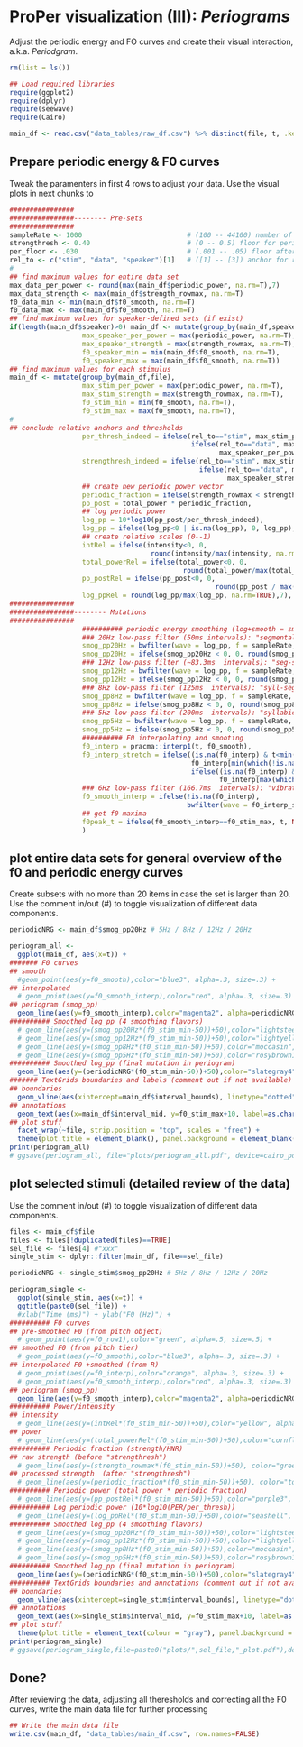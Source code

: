 # ProPer visualization (III): *Periograms*

Adjust the periodic energy and FO curves and create their visual interaction, a.k.a. *Periodgram*.

```r
rm(list = ls())

## Load required libraries 
require(ggplot2)
require(dplyr)
require(seewave)
require(Cairo)
```

```r
main_df <- read.csv("data_tables/raw_df.csv") %>% distinct(file, t, .keep_all = TRUE)
```

## Prepare periodic energy & F0 curves

Tweak the paramenters in first 4 rows to adjust your data. Use the visual plots in next chunks to 

```r
################
################-------- Pre-sets
################
sampleRate <- 1000                          # (100 -- 44100) number of data points per second
strengthresh <- 0.40                        # (0 -- 0.5) floor for periodic fraction (percentage from 1.00 = 100%)
per_floor <- .030                           # (.001 -- .05) floor after log-transform (percentage from 1.00 = 100%)
rel_to <- c("stim", "data", "speaker")[1]   # ([1] -- [3]) anchor for relative measurements (relative to each stimulus, the entire data set, or to pre-defined speaker sets)
#
## find maximum values for entire data set
max_data_per_power <- round(max(main_df$periodic_power, na.rm=T),7)
max_data_strength <- max(main_df$strength_rowmax, na.rm=T)
f0_data_min <- min(main_df$f0_smooth, na.rm=T)
f0_data_max <- max(main_df$f0_smooth, na.rm=T)
## find maximum values for speaker-defined sets (if exist)
if(length(main_df$speaker)>0) main_df <- mutate(group_by(main_df,speaker),
                  max_speaker_per_power = max(periodic_power, na.rm=T),
                  max_speaker_strength = max(strength_rowmax, na.rm=T),
                  f0_speaker_min = min(main_df$f0_smooth, na.rm=T),
                  f0_speaker_max = max(main_df$f0_smooth, na.rm=T))
## find maximum values for each stimulus 
main_df <- mutate(group_by(main_df,file),
                  max_stim_per_power = max(periodic_power, na.rm=T),
                  max_stim_strength = max(strength_rowmax, na.rm=T),
                  f0_stim_min = min(f0_smooth, na.rm=T),
                  f0_stim_max = max(f0_smooth, na.rm=T),
#
## conclude relative anchors and thresholds
                  per_thresh_indeed = ifelse(rel_to=="stim", max_stim_per_power * per_floor, 
                                             ifelse(rel_to=="data", max_data_per_power * per_floor, 
                                                    max_speaker_per_power * per_floor)),
                  strengthresh_indeed = ifelse(rel_to=="stim", max_stim_strength * strengthresh, 
                                               ifelse(rel_to=="data", max_data_strength * strengthresh, 
                                                      max_speaker_strength * strengthresh)),
                  ## create new periodic power vector
                  periodic_fraction = ifelse(strength_rowmax < strengthresh_indeed, 0, strength_rowmax),
                  pp_post = total_power * periodic_fraction,
                  ## log periodic power
                  log_pp = 10*log10(pp_post/per_thresh_indeed),
                  log_pp = ifelse(log_pp<0 | is.na(log_pp), 0, log_pp),
                  ## create relative scales (0--1) 
                  intRel = ifelse(intensity<0, 0, 
                                   round(intensity/max(intensity, na.rm=TRUE),7)), 
                  total_powerRel = ifelse(total_power<0, 0, 
                                           round(total_power/max(total_power, na.rm=TRUE),7)), 
                  pp_postRel = ifelse(pp_post<0, 0, 
                                                   round(pp_post / max(pp_post, na.rm=TRUE), 7)),
                  log_ppRel = round(log_pp/max(log_pp, na.rm=TRUE),7),
################
################-------- Mutations
################
                  ########## periodic energy smoothing (log+smooth = smog)
                  ### 20Hz low-pass filter (50ms intervals): "segmental smooth"
                  smog_pp20Hz = bwfilter(wave = log_pp, f = sampleRate, to = 20, n = 2),
                  smog_pp20Hz = ifelse(smog_pp20Hz < 0, 0, round(smog_pp20Hz / max(smog_pp20Hz,na.rm=T), 7)),
                  ### 12Hz low-pass filter (~83.3ms  intervals): "seg-syll smooth"
                  smog_pp12Hz = bwfilter(wave = log_pp, f = sampleRate, to = 12, n = 1),
                  smog_pp12Hz = ifelse(smog_pp12Hz < 0, 0, round(smog_pp12Hz / max(smog_pp12Hz, na.rm=T), 7)),
                  ### 8Hz low-pass filter (125ms  intervals): "syll-seg smooth"
                  smog_pp8Hz = bwfilter(wave = log_pp, f = sampleRate, to = 8, n = 1),
                  smog_pp8Hz = ifelse(smog_pp8Hz < 0, 0, round(smog_pp8Hz / max(smog_pp8Hz, na.rm=T), 7)),
                  ### 5Hz low-pass filter (200ms  intervals): "syllabic smooth"
                  smog_pp5Hz = bwfilter(wave = log_pp, f = sampleRate, to = 5, n = 1),
                  smog_pp5Hz = ifelse(smog_pp5Hz < 0, 0, round(smog_pp5Hz / max(smog_pp5Hz, na.rm=T), 7)),
                  ########## F0 interpolating and smooting
                  f0_interp = pracma::interp1(t, f0_smooth),
                  f0_interp_stretch = ifelse((is.na(f0_interp) & t<min(which(!is.na(f0_interp)))), 
                                             f0_interp[min(which(!is.na(f0_interp)))], 
                                             ifelse((is.na(f0_interp) & t>=max(which(!is.na(f0_interp)))), 
                                                    f0_interp[max(which(!is.na(f0_interp)))], f0_interp)),
                  ### 6Hz low-pass filter (166.7ms  intervals): "vibrato smooth"
                  f0_smooth_interp = ifelse(!is.na(f0_interp), 
                                            bwfilter(wave = f0_interp_stretch, f = sampleRate, to = 6, n = 1), NA),
                  ## get f0 maxima  
                  f0peak_t = ifelse(f0_smooth_interp==f0_stim_max, t, NA)
                  )

```

## plot entire data sets for general overview of the f0 and periodic energy curves 

Create subsets with no more than 20 items in case the set is larger than 20.
Use the comment in/out (#) to toggle visualization of different data components.

```r

periodicNRG <- main_df$smog_pp20Hz # 5Hz / 8Hz / 12Hz / 20Hz

periogram_all <- 
  ggplot(main_df, aes(x=t)) +
####### F0 curves
## smooth
  #geom_point(aes(y=f0_smooth),color="blue3", alpha=.3, size=.3) + 
## interpolated
  # geom_point(aes(y=f0_smooth_interp),color="red", alpha=.3, size=.3) +
## periogram (smog_pp)
  geom_line(aes(y=f0_smooth_interp),color="magenta2", alpha=periodicNRG, size=periodicNRG*3) +
########## Smoothed log_pp (4 smoothing flavors)
  # geom_line(aes(y=(smog_pp20Hz*(f0_stim_min-50))+50),color="lightsteelblue", alpha=.5, size=.5) +
  # geom_line(aes(y=(smog_pp12Hz*(f0_stim_min-50))+50),color="lightyellow", alpha=.6, size=1) +
  # geom_line(aes(y=(smog_pp8Hz*(f0_stim_min-50))+50),color="moccasin", alpha=.4, size=1.5) +
  # geom_line(aes(y=(smog_pp5Hz*(f0_stim_min-50))+50),color="rosybrown1", alpha=.3, size=2) +
########## Smoothed log_pp (final mutation in periogram)
  geom_line(aes(y=(periodicNRG*(f0_stim_min-50))+50),color="slategray4", alpha=.7, size=1) +
####### TextGrids boundaries and labels (comment out if not available)
## boundaries
  geom_vline(aes(xintercept=main_df$interval_bounds), linetype="dotted", color="white", size=.5, alpha=.5) +
## annotations
  geom_text(aes(x=main_df$interval_mid, y=f0_stim_max+10, label=as.character(label), check_overlap=T), color="white", size=2, family= "Avenir") +
## plot stuff
  facet_wrap(~file, strip.position = "top", scales = "free") +
  theme(plot.title = element_blank(), panel.background = element_blank(), plot.background = element_rect(fill = "black"), panel.grid = element_blank(), axis.title = element_blank(), axis.text = element_blank(), axis.ticks = element_blank(), strip.text = element_text(size = 8)) 
print(periogram_all)  
# ggsave(periogram_all, file="plots/periogram_all.pdf", device=cairo_pdf)

```

## plot selected stimuli (detailed review of the data)
Use the comment in/out (#) to toggle visualization of different data components.

```r
files <- main_df$file
files <- files[!duplicated(files)==TRUE]
sel_file <- files[4] #"xxx" 
single_stim <- dplyr::filter(main_df, file==sel_file)

periodicNRG <- single_stim$smog_pp20Hz # 5Hz / 8Hz / 12Hz / 20Hz

periogram_single <-
  ggplot(single_stim, aes(x=t)) +
  ggtitle(paste0(sel_file)) +  
  #xlab("Time (ms)") + ylab("F0 (Hz)") +
########## F0 curves
## pre-smoothed F0 (from pitch object)
  # geom_point(aes(y=f0_row1),color="green", alpha=.5, size=.5) +
## smoothed F0 (from pitch tier)
  # geom_point(aes(y=f0_smooth),color="blue3", alpha=.3, size=.3) +
## interpolated F0 +smoothed (from R)
  # geom_point(aes(y=f0_interp),color="orange", alpha=.3, size=.3) +
  # geom_point(aes(y=f0_smooth_interp),color="red", alpha=.3, size=.3) +
## periogram (smog_pp)
  geom_line(aes(y=f0_smooth_interp),color="magenta2", alpha=periodicNRG, size=periodicNRG*5) +
########## Power/intensity
## intensity
  # geom_line(aes(y=(intRel*(f0_stim_min-50))+50),color="yellow", alpha=.6, size=.5) +
## power
  # geom_line(aes(y=(total_powerRel*(f0_stim_min-50))+50),color="cornflowerblue", alpha=.5, size=.5, linetype="dashed") +
########## Periodic fraction (strength/HNR)
## raw strength (before "strengthresh")
  # geom_line(aes(y=(strength_rowmax*(f0_stim_min-50))+50), color="green", alpha=.2, size=.75, linetype="twodash") +
## processed strength  (after "strengthresh")
  # geom_line(aes(y=(periodic_fraction*(f0_stim_min-50))+50), color="tomato", alpha=.7, size=.5, linetype="dotted") +
########## Periodic power (total power * periodic fraction)
  # geom_line(aes(y=(pp_postRel*(f0_stim_min-50))+50),color="purple3", alpha=.4, size=1.5, linetype="dotdash") +
########## Log periodic power (10*log10(PER/per_thresh))
  # geom_line(aes(y=(log_ppRel*(f0_stim_min-50))+50),color="seashell", alpha=.3, size=2, linetype="longdash") +
########## Smoothed log_pp (4 smoothing flavors)
  # geom_line(aes(y=(smog_pp20Hz*(f0_stim_min-50))+50),color="lightsteelblue", alpha=.5, size=.5) +
  # geom_line(aes(y=(smog_pp12Hz*(f0_stim_min-50))+50),color="lightyellow", alpha=.6, size=1) +
  # geom_line(aes(y=(smog_pp8Hz*(f0_stim_min-50))+50),color="moccasin", alpha=.4, size=1.5) +
  # geom_line(aes(y=(smog_pp5Hz*(f0_stim_min-50))+50),color="rosybrown1", alpha=.3, size=2) +
########## Smoothed log_pp (final mutation in periogram)
  geom_line(aes(y=(periodicNRG*(f0_stim_min-50))+50),color="slategray4", alpha=.7, size=1) +
########## TextGrids boundaries and annotations (comment out if not available)
## boundaries
  geom_vline(aes(xintercept=single_stim$interval_bounds), linetype="dotted", color="white", size=.5, alpha=.5) +
## annotations
  geom_text(aes(x=single_stim$interval_mid, y=f0_stim_max+10, label=as.character(label), check_overlap=T), size=4, color="white", family= "Avenir") + 
## plot stuff
  theme(plot.title = element_text(colour = "gray"), panel.background = element_blank(), plot.background = element_rect(fill = "black"), panel.grid = element_blank(), axis.title = element_blank(), axis.text.x = element_text(), axis.ticks = element_blank()) 
print(periogram_single)
# ggsave(periogram_single,file=paste0("plots/",sel_file,"_plot.pdf"),device=cairo_pdf)

```

## Done?
After reviewing the data, adjusting all theresholds and correcting all the F0 curves, write the main data file for further processing

```r
## Write the main data file
write.csv(main_df, "data_tables/main_df.csv", row.names=FALSE)
```